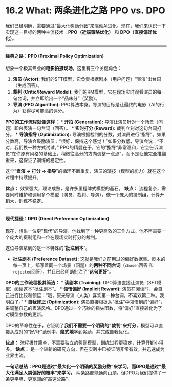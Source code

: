 # 16.2 What: 两条进化之路 PPO vs. DPO

::: {.callout-tip title="核心概念：PPO vs. DPO"}

我们已经明确，需要通过"最大化奖励分数"来驱动AI进化。现在，我们来认识一下实现这一目标的两种主流技术：**PPO（近端策略优化）** 和 **DPO（直接偏好优化）**。

---

#### **经典之路：PPO (Proximal Policy Optimization)**

想象一个极其专业的**电影拍摄现场**，这里有三个关键角色：

1.  **演员 (Actor):** 我们的SFT模型，它负责根据剧本（用户问题）"表演"出台词（生成回答）。
2.  **裁判 (Critic/Reward Model):** 我们的RM模型，它在现场实时观看演员的每一句台词，并立即给出一个"品味分"（奖励）。
3.  **导演 (PPO Algorithm):** PPO算法本身。导演的目标是让最终的电影（AI的行为）获得尽可能高的评分。

**PPO的工作流程就像这样：**
*   **开拍 (Generation):** 导演让演员针对一个场景（问题）即兴表演一句台词（回答）。
*   **实时打分 (Reward):** 裁判立刻对这句台词打分。
*   **导演指导 (Optimization):** 导演根据裁判的分数，对演员进行"指导"。如果分数高，导演会鼓励演员："很好，保持这个感觉！"如果分数低，导演会说："不对，我们换一种方式试试。" PPO的精髓在于，它的"指导"非常温和，它会告诉演员"在你原有风格的基础上，稍微往高分的方向调整一点点"，而不是让他完全推翻重来，这保证了训练的稳定性。

这个"**表演 -> 打分 -> 指导**"的循环不断重复，演员的演技（模型的能力）就在这个过程中持续提升。

**优点：** 效果强大，理论成熟，是许多里程碑式模型的基石。
**缺点：** 流程复杂，需要同时维护和调用多个模型（演员、裁判、导演），像一个庞大的摄制组，计算开销大，训练不稳定。

---

#### **现代捷径：DPO (Direct Preference Optimization)**

现在，想象一位更"现代"的导演，他找到了一种更高效的工作方式。他不再需要一个庞大的摄制组和一位在现场实时打分的裁判。

这位导演拿到的是一本特殊的"**批注剧本**"。

*   **批注剧本 (Preference Dataset):** 这就是我们之前用过的偏好数据集。剧本的每一页上，都写着同一个场景（问题）的**两种不同台词**（`chosen`回答 和 `rejected`回答），并且已经明确批注了"**这句更好**"。

**DPO的工作流程极其简洁：**
*   **读剧本 (Training):** DPO算法直接让演员（SFT模型）阅读这本"批注剧本"。
*   **领悟偏好 (Implicit Reward):** 演员在阅读时，会自己进行比较和领悟："哦，原来导演（人类）喜欢第一种台词，不喜欢第二种。我明白了。"
*   **自我修正 (Optimization):** 演员直接根据从"批注"中领悟到的"偏好"，来调整自己的表演风格。DPO通过一个巧妙的损失函数，将"偏好"直接转化为了对模型参数的更新。

DPO的革命性在于，它证明了**我们不需要一个明确的"裁判"来打分**，模型可以直接从成对的"好/坏"范例中，**隐式地**学到奖励，并完成自我优化。

**优点：** 流程极其简单，不需要独立的奖励模型，训练过程更稳定，计算开销小得多。
**缺点：** 是一个较新的研究方向，但在实践中已被证明非常有效，并迅速成为业界主流。

**一句话总结：PPO是通过"最大化一个明确的奖励分数"来学习，而DPO是通过"最大化满足人类偏好的概率"来学习。** 两条路都能通向山顶，但DPO为我们提供了一条更平坦、更宽阔的"高速公路"。
::: 